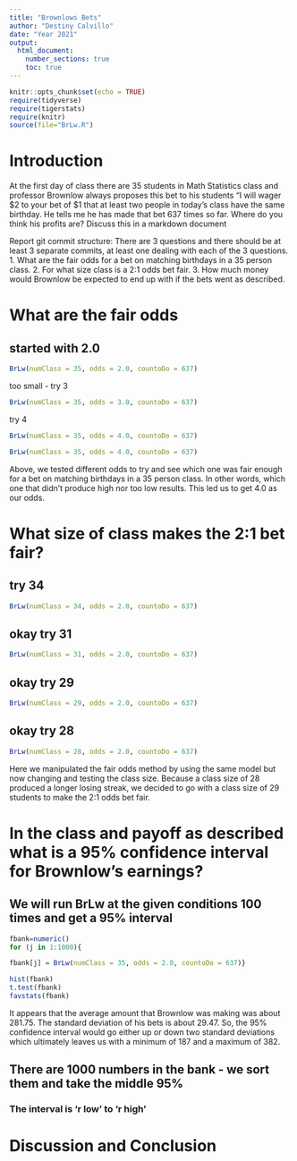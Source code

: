 ```yaml
---
title: "Brownlows Bets"
author: "Destiny Calvillo"
date: "Year 2021"
output: 
  html_document:
    number_sections: true
    toc: true
---
```


```r
knitr::opts_chunk$set(echo = TRUE)
require(tidyverse)
require(tigerstats)
require(knitr)
source(file="BrLw.R")
```


<!-- We recommend you use git branches -- create a separate branch for each major section i.e. Introduction, Methods, Results, Inferential Results, and Discussion and Conclusions - leave the YAML block untouched until the final merge where you put in your own name !-->

# Introduction

<!--In this section you explain what you are trying to show.  Where did the data come from?  What is the research or other question you are trying to answer?!-->

 At the first day of class there are 35 students in Math Statistics class and professor Brownlow always proposes this bet to his students "I will wager $2 to your bet of $1 that at least two people in today's class have  the same birthday.  He tells me he has made that bet 637 times so far. Where do you think his profits are? Discuss this in a markdown document
 
Report git commit structure:
There are 3 questions and there should be at least 3 separate commits, at least one dealing with each of the 3 questions.
1. What are the fair odds for a bet on matching birthdays in a 35 person class.
2. For what size class is a 2:1 odds bet fair.
3. How much money would Brownlow be expected to end up with if the bets went as described.

# What are the fair odds  


<!--Decide on your methods:  In this section explain the approach you will take to attack the issue --- how will you decide on a likely estimate of professor Brownlow's earnings or losses after 637 bets. Also explain how you construct a 95% confidence interval about your estimate of his winnings !-->

###

## started with 2.0

```r
BrLw(numClass = 35, odds = 2.0, countoDo = 637)
```

too small - try 3

```r
BrLw(numClass = 35, odds = 3.0, countoDo = 637)
```

try 4 

```r
BrLw(numClass = 35, odds = 4.0, countoDo = 637)
```

```r
BrLw(numClass = 35, odds = 4.0, countoDo = 637)
```

Above, we tested different odds to try and see which one was fair enough for a bet on matching birthdays in a 35 person class. In other words, which one that didn't produce high nor too low results. This led us to get 4.0 as our odds. 

# What size of class makes the 2:1 bet fair?  
<!--Explain and display the results of your method of coming up with the estimate of professor Brownlows betting profits!-->

## try 34
```r
BrLw(numClass = 34, odds = 2.0, countoDo = 637)
```

## okay try 31
```r
BrLw(numClass = 31, odds = 2.0, countoDo = 637)
```

## okay try 29
```r
BrLw(numClass = 29, odds = 2.0, countoDo = 637)
```

## okay try 28
```r
BrLw(numClass = 28, odds = 2.0, countoDo = 637)
```

Here we manipulated the fair odds method by using the same model but now changing and testing the class size. Because a class size of 28 produced a longer losing streak, we decided to go with a class size of 29 students to make the 2:1 odds bet fair. 

# In the class and payoff as described what is a 95% confidence interval for Brownlow's earnings?
  
<!--Explain and display your method of coming up with a 95% confidence interval of  professor Brownlows winnings (or losings)-->

## We will run BrLw at the given conditions 100 times and get a 95% interval

```r
fbank=numeric()
for (j in 1:1000){

fbank[j] = BrLw(numClass = 35, odds = 2.0, countoDo = 637)}
```

```r
hist(fbank)
t.test(fbank)
favstats(fbank)
```

It appears that the average amount that Brownlow was making was about 281.75. The standard deviation of his bets is about 29.47. So, the 95% confidence interval would go either up or down two standard deviations which ultimately leaves us with a minimum of 187 and a maximum of 382.

## There are 1000 numbers in the bank - we sort them and take the middle 95%


### The interval is 'r low' to 'r high'


# Discussion and Conclusion

<!--Discussion and conclusion here.  If professor Brownlow is consistantly making or losing money how could he change his payout so that his profits center on zero?  Also discuss what size his class should be in order to have his current scheme balance at zero profit.!-->

